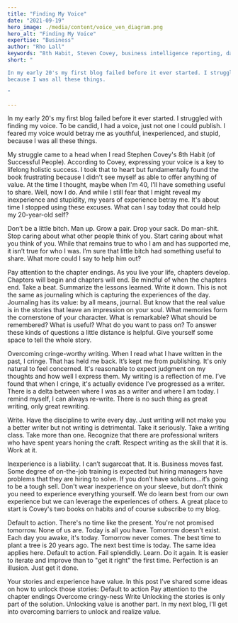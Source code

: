 ```yaml
---
title: "Finding My Voice"
date: "2021-09-19"
hero_image: ./media/content/voice_ven_diagram.png
hero_alt: "Finding My Voice"
expertise: "Business"
author: "Rho Lall"
keywords: "8th Habit, Steven Covey, business intelligence reporting, data driven decision making, data driven decisions, using data to make decisions"
short: "

In my early 20's my first blog failed before it ever started. I struggled with finding my voice. To be candid, I had a voice, just not one I could publish. I feared my voice would betray me as youthful, inexperienced, and stupid,
because I was all these things. 

"

---
```


In my early 20's my first blog failed before it ever started. I struggled with finding my voice. To be candid, I had a voice, just not one I could publish. I feared my voice would betray me as youthful, inexperienced, and stupid,
because I was all these things. 

My struggle came to a head when I read Stephen Covey's 8th Habit (of Successful People). According to Covey, expressing your voice is a key to lifelong holistic success. I took that to heart but fundamentally found the book frustrating because I didn't see myself as able to offer anything of value.  At the time I thought, maybe when I'm 40, I'll have something useful to share. Well, now I do. And while I still fear that I might reveal my inexperience and stupidity, my years of experience betray me. It's about time I stopped using these excuses. 
What can I say today that could help my 20-year-old self?

Don’t be a little bitch. Man up. Grow a pair. Drop your sack. Do man-shit. Stop caring about what other people think of you. Start caring about what you think of you. 
While that remains true to who I am and has supported me, it isn’t true for who I was. I’m sure that little bitch had something useful to share. What more could I say to help him out?

Pay attention to the chapter endings. As you live your life, chapters develop. Chapters will begin and chapters will end. Be mindful of when the chapters end. Take a beat. Summarize the lessons learned. Write it down. This is not the same as journaling which is capturing the experiences of the day. Journaling has its value: by all means, journal. But know that the real value is in the stories that leave an impression on your soul. What memories form the cornerstone of your character. What is remarkable? What should be remembered? What is useful? What do you want to pass on? To answer these kinds of questions a little distance is helpful. Give yourself some space to tell the whole story.

Overcoming cringe-worthy writing. When I read what I have written in the past, I cringe. That has held me back. It’s kept me from publishing. It's only natural to feel concerned. It's reasonable to expect judgment on my thoughts and how well I express them. My writing is a reflection of me.  I’ve found that when I cringe, it's actually evidence I’ve progressed as a writer. There is a delta between where I was as a writer and where I am today. I remind myself, I can always re-write. There is no such thing as great writing, only great rewriting.

Write. Have the discipline to write every day. Just writing will not make you a better writer but not writing is detrimental. Take it seriously. Take a writing class. Take more than one. Recognize that there are professional writers who have spent years honing the craft.  Respect writing as the skill that it is. Work at it.

Inexperience is a liability. I can’t sugarcoat that. It is. Business moves fast. Some degree of on-the-job training is expected but hiring managers have problems that they are hiring to solve. If you don’t have solutions...it’s going to be a tough sell. Don't wear inexperience on your sleeve, but don’t think you need to experience everything yourself. We do learn best from our own experience but we can leverage the experiences of others. A great place to start is Covey's two books on habits and of course subscribe to my blog.

Default to action. There's no time like the present. You're not promised tomorrow. None of us are. Today is all you have. Tomorrow doesn't exist. Each day you awake, it's today. Tomorrow never comes. The best time to plant a tree is 20 years ago. The next best time is today. The same idea applies here.
Default to action. Fail splendidly. Learn. Do it again. It is easier to iterate and improve than to "get it right" the first time. Perfection is an illusion. Just get it done.

Your stories and experience have value. In this post I’ve shared some ideas on how to unlock those stories:
Default to action
Pay attention to the chapter endings
Overcome cringy-ness
Write
Unlocking the stories is only part of the solution. Unlocking value is another part. In my next blog, I'll get into overcoming barriers to unlock and realize value.

